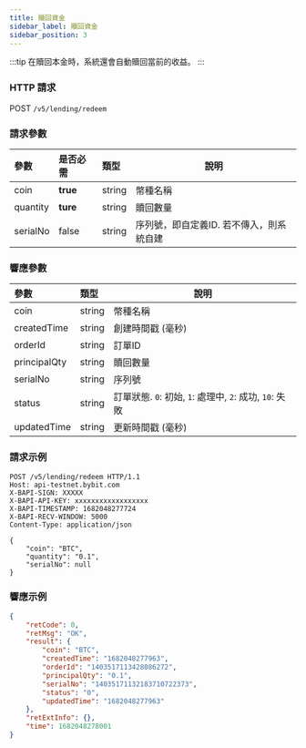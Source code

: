 ```yaml
---
title: 贖回資金
sidebar_label: 贖回資金
sidebar_position: 3
---
```


:::tip
在贖回本金時，系統還會自動贖回當前的收益。
:::

### HTTP 請求
POST `/v5/lending/redeem`

### 請求參數
| 參數 | 是否必需 | 類型 | 說明|
|:----- |:-------|:-----|------ |
|coin |**true** |string |幣種名稱 |
|quantity |**ture** |string |贖回數量 |
|serialNo |false |string |序列號，即自定義ID. 若不傳入，則系統自建 |

### 響應參數
| 參數 | 類型 | 說明|
|:----- |:-----|----- |
|coin |string |幣種名稱 |
|createdTime |string |創建時間戳 (毫秒) |
|orderId |string |訂單ID |
|principalQty |string |贖回數量 |
|serialNo	|string	|序列號|
|status	|string	|訂單狀態. `0`: 初始, `1`: 處理中, `2`: 成功, `10`: 失敗|
|updatedTime |string |更新時間戳 (毫秒) |

### 請求示例

```http
POST /v5/lending/redeem HTTP/1.1
Host: api-testnet.bybit.com
X-BAPI-SIGN: XXXXX
X-BAPI-API-KEY: xxxxxxxxxxxxxxxxxx
X-BAPI-TIMESTAMP: 1682048277724
X-BAPI-RECV-WINDOW: 5000
Content-Type: application/json

{
    "coin": "BTC",
    "quantity": "0.1",
    "serialNo": null
}
```

### 響應示例

```json
{
    "retCode": 0,
    "retMsg": "OK",
    "result": {
        "coin": "BTC",
        "createdTime": "1682048277963",
        "orderId": "1403517113428086272",
        "principalQty": "0.1",
        "serialNo": "14035171132183710722373",
        "status": "0",
        "updatedTime": "1682048277963"
    },
    "retExtInfo": {},
    "time": 1682048278001
}
```
